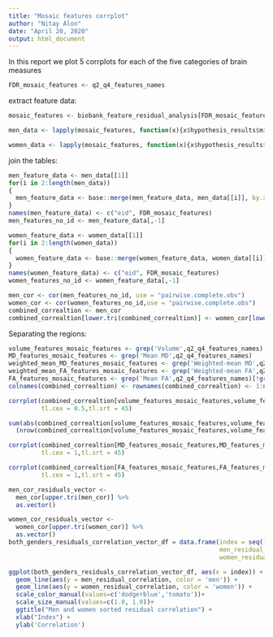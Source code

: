 ```yaml
---
title: "Mosaic features corrplot"
author: "Nitay Alon"
date: "April 20, 2020"
output: html_document
---
```


In this report we plot 5 corrplots for each of the five categories of brain measures
```r
FDR_mosaic_features <- q2_q4_features_names
```

extract feature data:
```r
mosaic_features <- biobank_feature_residual_analysis[FDR_mosaic_features]

men_data <- lapply(mosaic_features, function(x){x$hypothesis_results$mixture_model$men_responsebilities})

women_data <- lapply(mosaic_features, function(x){x$hypothesis_results$mixture_model$women_responsebilities})
```

join the tables:
```r
men_feature_data <- men_data[[1]]
for(i in 2:length(men_data))
{
  men_feature_data <- base::merge(men_feature_data, men_data[[i]], by.x = "eid", by.y = "eid")
}
names(men_feature_data) <- c("eid", FDR_mosaic_features)
men_features_no_id <- men_feature_data[,-1]
```

```r
women_feature_data <- women_data[[1]]
for(i in 2:length(women_data))
{
  women_feature_data <- base::merge(women_feature_data, women_data[[i]], by.x = "eid", by.y = "eid")
}
names(women_feature_data) <- c("eid", FDR_mosaic_features)
women_features_no_id <- women_feature_data[,-1]
```

```r
men_cor <- cor(men_features_no_id, use = "pairwise.complete.obs")
women_cor <- cor(women_features_no_id,use = "pairwise.complete.obs")
combined_correaltion <- men_cor
combined_correaltion[lower.tri(combined_correaltion)] <- women_cor[lower.tri(women_cor)]
```

Separating the regions:

```r
volume_features_mosaic_features <- grep('Volume',q2_q4_features_names)
MD_features_mosaic_features <- grep('Mean MD',q2_q4_features_names)
weighted_mean_MD_features_mosaic_features <- grep('Weighted-mean MD',q2_q4_features_names)
weighted_mean_FA_features_mosaic_features <- grep('Weighted-mean FA',q2_q4_features_names)
FA_features_mosaic_features <- grep('Mean FA',q2_q4_features_names)[!grep('Mean FA',q2_q4_features_names) %in% weighted_mean_FA_features_mosaic_features]
colnames(combined_correaltion) <- rownames(combined_correaltion) <- 1:ncol(combined_correaltion)
```

```r
corrplot(combined_correaltion[volume_features_mosaic_features,volume_features_mosaic_features], order="alphabet", 
         tl.cex = 0.5,tl.srt = 45)
```

```r
sum(abs(combined_correaltion[volume_features_mosaic_features,volume_features_mosaic_features]) < 0.1) / 
  (nrow(combined_correaltion[volume_features_mosaic_features,volume_features_mosaic_features]) * ncol(combined_correaltion[volume_features_mosaic_features,volume_features_mosaic_features]))
```


```r
corrplot(combined_correaltion[MD_features_mosaic_features,MD_features_mosaic_features], order="alphabet", 
         tl.cex = 1,tl.srt = 45)
```

```r
corrplot(combined_correaltion[FA_features_mosaic_features,FA_features_mosaic_features], order="alphabet", 
         tl.cex = 1,tl.srt = 45)
```


```r
men_cor_residuals_vector <- 
  men_cor[upper.tri(men_cor)] %>% 
  as.vector()

women_cor_residuals_vector <- 
  women_cor[upper.tri(women_cor)] %>% 
  as.vector()
both_genders_residuals_correlation_vector_df = data.frame(index = seq(1,length(sort(men_cor_residuals_vector))),
                                                          men_residual_correlation = sort(men_cor_residuals_vector),
                                                          women_residual_correlation = sort(women_cor_residuals_vector))

ggplot(both_genders_residuals_correlation_vector_df, aes(x = index)) + 
  geom_line(aes(y = men_residual_correlation, color = 'men')) + 
  geom_line(aes(y = women_residual_correlation, color = 'women')) + 
  scale_color_manual(values=c('dodgerblue','tomato'))+
  scale_size_manual(values=c(1.0, 1.0))+
  ggtitle("Men and women sorted residual correlation") + 
  xlab("Index") + 
  ylab('Correlation')
```

